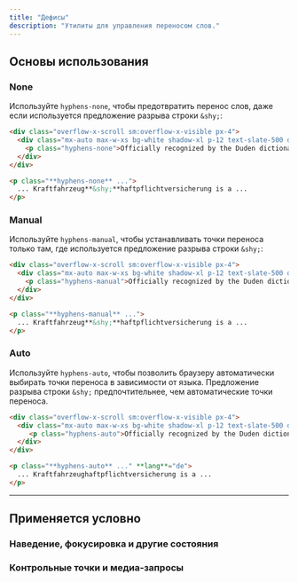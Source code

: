 ```yaml
---
title: "Дефисы"
description: "Утилиты для управления переносом слов."
---
```




## Основы использования

### None

Используйте `hyphens-none`, чтобы предотвратить перенос слов, даже если используется предложение разрыва строки `&shy;`:

```html {{ example: { p: 'none' } }}
<div class="overflow-x-scroll sm:overflow-x-visible px-4">
  <div class="mx-auto max-w-xs bg-white shadow-xl p-12 text-slate-500 dark:bg-slate-800 dark:text-slate-400">
    <p class="hyphens-none">Officially recognized by the Duden dictionary as the longest word in German, <span class="text-slate-900 font-medium dark:text-slate-200" lang="de"> Kraftfahrzeug&shy;haftpflichtversicherung</span> is a 36 letter word for motor vehicle liability insurance.</p>
  </div>
</div>
```

```html
<p class="**hyphens-none** ...">
  ... Kraftfahrzeug**&shy;**haftpflichtversicherung is a ...
</p>
```

### Manual

Используйте `hyphens-manual`, чтобы устанавливать точки переноса только там, где используется предложение разрыва строки `&shy;`:

```html {{ example: { p: 'none' } }}
<div class="overflow-x-scroll sm:overflow-x-visible px-4">
  <div class="mx-auto max-w-xs bg-white shadow-xl p-12 text-slate-500 dark:bg-slate-800 dark:text-slate-400">
    <p class="hyphens-manual">Officially recognized by the Duden dictionary as the longest word in German, <span class="text-slate-900 font-medium dark:text-slate-200" lang="de"> Kraftfahrzeug&shy;haftpflichtversicherung</span> is a 36 letter word for motor vehicle liability insurance.</p>
  </div>
</div>
```

```html
<p class="**hyphens-manual** ...">
  ... Kraftfahrzeug**&shy;**haftpflichtversicherung is a ...
</p>
```

### Auto

Используйте `hyphens-auto`, чтобы позволить браузеру автоматически выбирать точки переноса в зависимости от языка. Предложение разрыва строки `&shy;` предпочтительнее, чем автоматические точки переноса.

```html {{ example: { p: 'none' } }}
<div class="overflow-x-scroll sm:overflow-x-visible px-4">
  <div class="mx-auto max-w-xs bg-white shadow-xl p-12 text-slate-500 dark:bg-slate-800 dark:text-slate-400">
     <p class="hyphens-auto">Officially recognized by the Duden dictionary as the longest word in German, <span class="text-slate-900 font-medium dark:text-slate-200" lang="de"> Kraftfahrzeughaftpflichtversicherung</span> is a 36 letter word for motor vehicle liability insurance.</p>
  </div>
</div>
```

```html
<p class="**hyphens-auto** ..." **lang**="de">
  ... Kraftfahrzeughaftpflichtversicherung is a ...
</p>
```

---

## <Heading ignore>Применяется условно</Heading>

### <Heading ignore>Наведение, фокусировка и другие состояния</Heading>

<HoverFocusAndOtherStates defaultClass="hyphens-none" featuredClass="hyphens-auto" element="p" />

### <Heading ignore>Контрольные точки и медиа-запросы</Heading>

<BreakpointsAndMediaQueries defaultClass="hyphens-none" featuredClass="hyphens-auto" element="p" />
